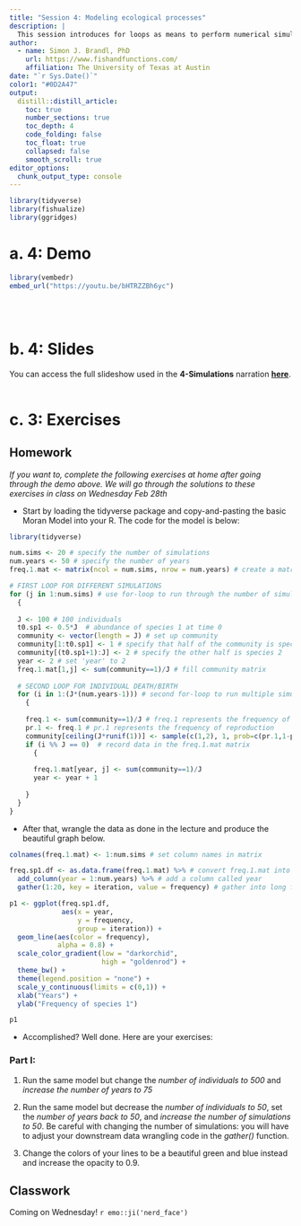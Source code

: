```yaml
---
title: "Session 4: Modeling ecological processes"
description: |
  This session introduces for loops as means to perform numerical simulations in R and allows you to play with models to simulate ecological processes. 
author:
  - name: Simon J. Brandl, PhD
    url: https://www.fishandfunctions.com/
    affiliation: The University of Texas at Austin
date: "`r Sys.Date()`"
color1: "#0D2A47"
output:
  distill::distill_article:
    toc: true
    number_sections: true
    toc_depth: 4
    code_folding: false
    toc_float: true
    collapsed: false
    smooth_scroll: true
editor_options: 
  chunk_output_type: console
---
```



```r
library(tidyverse)
library(fishualize)
library(ggridges)
```
# a. 4: Demo

```r
library(vembedr)
embed_url("https://youtu.be/bHTRZZBh6yc")
```
<br>
<br>

# b. 4: Slides

You can access the full slideshow used in the **4-Simulations** narration **[here](https://simonjbrandl.github.io/mce_xaringan_slides/04-simulations.html)**.
<br>
<br>

# c. 3: Exercises

## Homework

_If you want to, complete the following exercises at home after going through the demo above. We will go through the solutions to these exercises in class on Wednesday Feb 28th_


- Start by loading the tidyverse package and copy-and-pasting the basic Moran Model into your R. The code for the model is below: 

```r
library(tidyverse)

num.sims <- 20 # specify the number of simulations 
num.years <- 50 # specify the number of years
freq.1.mat <- matrix(ncol = num.sims, nrow = num.years) # create a matrix for output

# FIRST LOOP FOR DIFFERENT SIMULATIONS
for (j in 1:num.sims) # use for-loop to run through the number of simulations
  { 
  
  J <- 100 # 100 individuals
  t0.sp1 <- 0.5*J  # abundance of species 1 at time 0 
  community <- vector(length = J) # set up community
  community[1:t0.sp1] <- 1 # specify that half of the community is species 1
  community[(t0.sp1+1):J] <- 2 # specify the other half is species 2
  year <- 2 # set 'year' to 2 
  freq.1.mat[1,j] <- sum(community==1)/J # fill community matrix
  
  # SECOND LOOP FOR INDIVIDUAL DEATH/BIRTH
  for (i in 1:(J*(num.years-1))) # second for-loop to run multiple simulations
    { 
    
    freq.1 <- sum(community==1)/J # freq.1 represents the frequency of species 1
    pr.1 <- freq.1 # pr.1 represents the frequency of reproduction
    community[ceiling(J*runif(1))] <- sample(c(1,2), 1, prob=c(pr.1,1-pr.1))  # birth and death rates, based on probabilities
    if (i %% J == 0)  # record data in the freq.1.mat matrix
      { 
      
      freq.1.mat[year, j] <- sum(community==1)/J
      year <- year + 1
      
    }
  }
}
```


- After that, wrangle the data as done in the lecture and produce the beautiful graph below. 

```r
colnames(freq.1.mat) <- 1:num.sims # set column names in matrix

freq.sp1.df <- as.data.frame(freq.1.mat) %>% # convert freq.1.mat into data frame 
  add_column(year = 1:num.years) %>% # add a column called year
  gather(1:20, key = iteration, value = frequency) # gather into long format

p1 <- ggplot(freq.sp1.df, 
             aes(x = year, 
                 y = frequency, 
                 group = iteration)) +
  geom_line(aes(color = frequency), 
            alpha = 0.8) +
  scale_color_gradient(low = "darkorchid",
                       high = "goldenrod") +
  theme_bw() +
  theme(legend.position = "none") +
  scale_y_continuous(limits = c(0,1)) +
  xlab("Years") +
  ylab("Frequency of species 1")

p1
```

- Accomplished? Well done. Here are your exercises:

### Part I:

1) Run the same model but change the _number of individuals to 500_ and _increase the number of years to 75_

2) Run the same model but decrease the _number of individuals to 50_, set the _number of years back to 50_, and _increase the number of simulations to 50_. Be careful with changing the number of simulations: you will have to adjust your downstream data wrangling code in the _gather()_ function. 

3) Change the colors of your lines to be a beautiful green and blue instead and increase the opacity to 0.9.


## Classwork

Coming on Wednesday! `r emo::ji('nerd_face')`